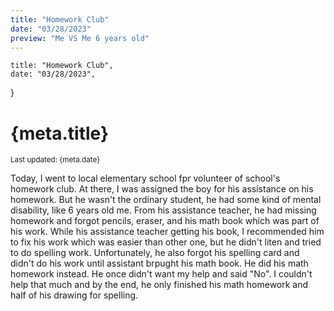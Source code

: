 ```yaml
---
title: "Homework Club"
date: "03/28/2023"
preview: "Me VS Me 6 years old"
---
```



    title: "Homework Club",
    date: "03/28/2023",
}

<Head>
    <title>kenryuS - {meta.title}</title>
    <meta name="description" content="kenryuS (Kenryu Shibata) Blog" />
    <link rel="icon" href="/icon.jpeg" />
</Head>
<div className={mdStyle.Article}>
<h1>{meta.title}</h1>
<small>Last updated: {meta.date}</small>

Today, I went to local elementary school fpr volunteer of school's homework club. At there, I was assigned the boy for his assistance on his homework. But he wasn't the ordinary student, he had some kind of mental disability, like 6 years old me. From his assistance teacher, he had missing homework and forgot pencils, eraser, and his math book which was part of his work. While his assistance teacher getting his book, I recommended him to fix his work which was easier than other one, but he didn't liten and tried to do spelling work. Unfortunately, he also forgot his spelling card and didn't do his work until assistant brpught his math book. He did his math homework instead. He once didn't want my help and said "No". I couldn't help that much and by the end, he only finished his math homework and half of his drawing for spelling.

<GoBackBtn series="diary" /></div>
